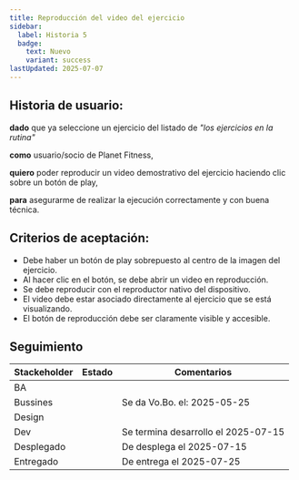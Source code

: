 ```yaml
---
title: Reproducción del video del ejercicio
sidebar:
  label: Historia 5
  badge:
    text: Nuevo
    variant: success
lastUpdated: 2025-07-07
---
```



## Historia de usuario:

**dado** que ya seleccione un ejercicio del listado de _"los ejercicios en la rutina"_

**como** usuario/socio de Planet Fitness,

**quiero** poder reproducir un video demostrativo del ejercicio haciendo clic sobre un botón de play,

**para** asegurarme de realizar la ejecución correctamente y con buena técnica.

## Criterios de aceptación:

  - Debe haber un botón de play sobrepuesto al centro de la imagen del ejercicio.
  - Al hacer clic en el botón, se debe abrir un video en reproducción.
  - Se debe reproducir con el reproductor nativo del dispositivo.
  - El video debe estar asociado directamente al ejercicio que se está visualizando.
  - El botón de reproducción debe ser claramente visible y accesible.

## Seguimiento

| Stackeholder |                     Estado                    |             Comentarios             |
|--------------|-----------------------------------------------|------------------------------------ |
| BA           | <Badge text="Done" variant="success" />       |                                     |
| Bussines     | <Badge text="Done" variant="success" />       | Se da Vo.Bo. el: 2025-05-25         |
| Design       | <Badge text="Done" variant="success" />       |                                     |
| Dev          | <Badge text="Done" variant="success" />       | Se termina desarrollo el 2025-07-15 |
| Desplegado   | <Badge text="Done" variant="success" />       | De desplega el 2025-07-15           |
| Entregado    | <Badge text="Done" variant="success" />       | De entrega el 2025-07-25            |

